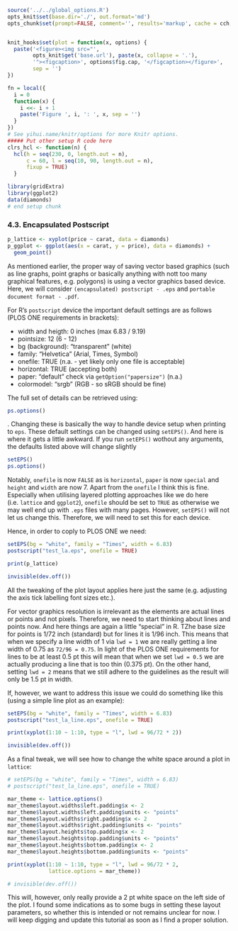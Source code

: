 ```r
source('../../global_options.R')
opts_knit$set(base.dir='./', out.format='md')
opts_chunk$set(prompt=FALSE, comment='', results='markup', cache = cch, cache.path = '../../book_cache/', fig.path = '../../book_figures/', fig.align = 'center')


knit_hooks$set(plot = function(x, options) {
  paste('<figure><img src="',
        opts_knit$get('base.url'), paste(x, collapse = '.'),
        '"><figcaption>', options$fig.cap, '</figcaption></figure>',
        sep = '')
})

fn = local({
  i = 0
  function(x) {
    i <<- i + 1
    paste('Figure ', i, ': ', x, sep = '')
  }
})
# See yihui.name/knitr/options for more Knitr options.
##### Put other setup R code here
clrs_hcl <- function(n) {
  hcl(h = seq(230, 0, length.out = n), 
      c = 60, l = seq(10, 90, length.out = n), 
      fixup = TRUE)
  }

library(gridExtra)
library(ggplot2)
data(diamonds)
# end setup chunk
```

### 4.3. Encapsulated Postscript

```r
p_lattice <- xyplot(price ~ carat, data = diamonds)
p_ggplot <- ggplot(aes(x = carat, y = price), data = diamonds) +
  geom_point()
```

As mentioned earlier, the proper way of saving vector based graphics (such as line graphs, point graphs or basically anything with nott too many graphical features, e.g. polygons) is using a vector graphics based device. Here, we will consider `(encapsulated) postscript - .eps` and `portable document format - .pdf`.

For R's `postscript` device the important default settings are as follows (PLOS ONE requirements in brackets):

* width and heigth: 0 inches (max 6.83 / 9.19)
* pointsize: 12 (6 - 12)
* bg (background): "transparent" (white)
* family: "Helvetica" (Arial, Times, Symbol)
* onefile: TRUE (n.a. - yet likely only one file is acceptable)
* horizontal: TRUE (accepting both)
* paper: "default" check via `getOption("papersize")` (n.a.)
* colormodel: "srgb" (RGB - so sRGB should be fine)

The full set of details can be retrieved using:

```r
ps.options()
```

. Changing these is basically the way to handle device setup when printing to `eps`. These default settings can be changed using `setEPS()`. And here is where it gets a little awkward. If you run `setEPS()` wothout any arguments, the defaults listed above will change slightly

```r
setEPS()
ps.options()
```

Notably, `onefile` is now `FALSE` as is `horizontal`, `paper` is now `special` and `height` and `width` are now 7. Apart from the `onefile` I think this is fine. Especially when utilising layered plotting approaches like we do here (i.e. `lattice` and `ggplot2`), `onefile` should be set to `TRUE` as otherwise we may well end up with `.eps` files with many pages. However, `setEPS()` will not let us change this. Therefore, we will need to set this for each device.

Hence, in order to coply to PLOS ONE we need:

```r
setEPS(bg = "white", family = "Times", width = 6.83)
postscript("test_la.eps", onefile = TRUE)

print(p_lattice)

invisible(dev.off())
```

All the tweaking of the plot layout applies here just the same (e.g. adjusting the axis tick labelling font sizes etc.). 

For vector graphics resolution is irrelevant as the elements are actual lines or points and not pixels. Therefore, we need to start thinking about lines and points now. And here things are again a little "special" in R. TZhe base size for points is 1/72 inch (standard) but for lines it is 1/96 inch. This means that when we specify a line width of 1 via `lwd = 1` we are really getting a line width of 0.75 as `72/96 = 0.75`. In light of the PLOS ONE requirements for lines to be at least 0.5 pt this will mean that when we set `lwd = 0.5` we are actually producing a line that is too thin (0.375 pt). On the other hand, setting `lwd = 2` means that we still adhere to the guidelines as the result will only be 1.5 pt in width. 

If, however, we want to address this issue we could do something like this (using a simple line plot as an example):

```r
setEPS(bg = "white", family = "Times", width = 6.83)
postscript("test_la_line.eps", onefile = TRUE)

print(xyplot(1:10 ~ 1:10, type = "l", lwd = 96/72 * 2))

invisible(dev.off())
```

As a final tweak, we will see how to change the white space around a plot in `lattice`:

```r
# setEPS(bg = "white", family = "Times", width = 6.83)
# postscript("test_la_line.eps", onefile = TRUE)

mar_theme <- lattice.options()
mar_theme$layout.widths$left.padding$x <- 2
mar_theme$layout.widths$left.padding$units <- "points"
mar_theme$layout.widths$right.padding$x <- 2
mar_theme$layout.widths$right.padding$units <- "points"
mar_theme$layout.heights$top.padding$x <- 2
mar_theme$layout.heights$top.padding$units <- "points"
mar_theme$layout.heights$bottom.padding$x <- 2
mar_theme$layout.heights$bottom.padding$units <- "points"

print(xyplot(1:10 ~ 1:10, type = "l", lwd = 96/72 * 2, 
             lattice.options = mar_theme))

# invisible(dev.off())
```

This will, however, only really provide a 2 pt white space on the left side of the plot. I found some indications as to some bugs in setting these layout parameters, so whether this is intended or not remains unclear for now. I will keep digging and update this tutorial as soon as I find a proper solution.

